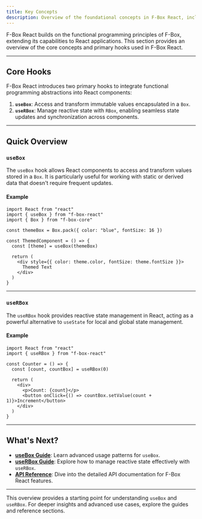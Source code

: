 ```yaml
---
title: Key Concepts
description: Overview of the foundational concepts in F-Box React, including `useBox` and `useRBox`.
---
```


F-Box React builds on the functional programming principles of F-Box, extending its capabilities to React applications. This section provides an overview of the core concepts and primary hooks used in F-Box React.

---

## Core Hooks

F-Box React introduces two primary hooks to integrate functional programming abstractions into React components:

1. **`useBox`**: Access and transform immutable values encapsulated in a `Box`.
2. **`useRBox`**: Manage reactive state with `RBox`, enabling seamless state updates and synchronization across components.

---

## Quick Overview

### `useBox`

The `useBox` hook allows React components to access and transform values stored in a `Box`. It is particularly useful for working with static or derived data that doesn't require frequent updates.

#### Example

```tsx
import React from "react"
import { useBox } from "f-box-react"
import { Box } from "f-box-core"

const themeBox = Box.pack({ color: "blue", fontSize: 16 })

const ThemedComponent = () => {
  const [theme] = useBox(themeBox)

  return (
    <div style={{ color: theme.color, fontSize: theme.fontSize }}>
      Themed Text
    </div>
  )
}
```

---

### `useRBox`

The `useRBox` hook provides reactive state management in React, acting as a powerful alternative to `useState` for local and global state management.

#### Example

```tsx
import React from "react"
import { useRBox } from "f-box-react"

const Counter = () => {
  const [count, countBox] = useRBox(0)

  return (
    <div>
      <p>Count: {count}</p>
      <button onClick={() => countBox.setValue(count + 1)}>Increment</button>
    </div>
  )
}
```

---

## What's Next?

- **[useBox Guide](/f-box-react/guides/use-box)**: Learn advanced usage patterns for `useBox`.
- **[useRBox Guide](/f-box-react/guides/use-rbox)**: Explore how to manage reactive state effectively with `useRBox`.
- **[API Reference](/f-box-react/reference/use-box)**: Dive into the detailed API documentation for F-Box React features.

---

This overview provides a starting point for understanding `useBox` and `useRBox`. For deeper insights and advanced use cases, explore the guides and reference sections.
